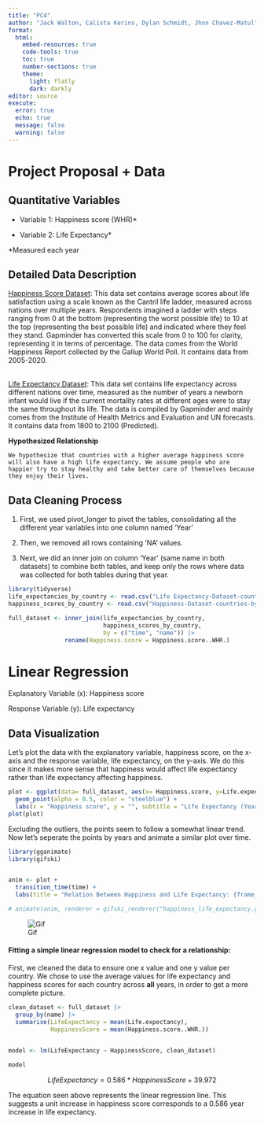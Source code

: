 ```yaml
---
title: "PC4"
author: "Jack Walton, Calista Kerins, Dylan Schmidt, Jhon Chavez-Matul"
format: 
  html:
    embed-resources: true
    code-tools: true
    toc: true
    number-sections: true
    theme:
      light: flatly
      dark: darkly
editor: source
execute: 
  error: true
  echo: true
  message: false
  warning: false
---
```


# Project Proposal + Data

## **Quantitative Variables**

-   Variable 1: Happiness score (WHR)\*

-   Variable 2: Life Expectancy\*

\*Measured each year\

## **Detailed Data Description**

[Happiness Score Dataset](https://docs.google.com/spreadsheets/d/1ll4dtbYCDKWzqIfpC5ZXYdxIyjZ8lKnEyWHQI4a_yM0/edit#gid=501532268): This data set contains average scores about life satisfaction using a scale known as the Cantril life ladder, measured across nations over multiple years. Respondents imagined a ladder with steps ranging from 0 at the bottom (representing the worst possible life) to 10 at the top (representing the best possible life) and indicated where they feel they stand. Gapminder has converted this scale from 0 to 100 for clarity, representing it in terms of percentage. The data comes from the World Happiness Report collected by the Gallup World Poll. It contains data from 2005-2020.

\
[Life Expectancy Dataset](https://docs.google.com/spreadsheets/d/1RehxZjXd7_rG8v2pJYV6aY0J3LAsgUPDQnbY4dRdiSs/edit#gid=501532268): This data set contains life expectancy across different nations over time, measured as the number of years a newborn infant would live if the current mortality rates at different ages were to stay the same throughout its life. The data is compiled by Gapminder and mainly comes from the Institute of Health Metrics and Evaluation and UN forecasts. It contains data from 1800 to 2100 (Predicted).

**Hypothesized Relationship**

```         
We hypothesize that countries with a higher average happiness score will also have a high life expectancy. We assume people who are happier try to stay healthy and take better care of themselves because they enjoy their lives.
```

## **Data Cleaning Process**

1.  First, we used pivot_longer to pivot the tables, consolidating all the different year variables into one column named ‘Year’

2.  Then, we removed all rows containing ‘NA’ values.

3.  Next, we did an inner join on column ‘Year’ (same name in both datasets) to combine both tables, and keep only the rows where data was collected for both tables during that year.

```r
library(tidyverse)
life_expectancies_by_country <- read.csv("Life Expectancy-Dataset-countries-etc-by-year.csv")
happiness_scores_by_country <- read.csv("Happiness-Dataset-countries-by-year.csv")

full_dataset <- inner_join(life_expectancies_by_country, 
                           happiness_scores_by_country, 
                           by = c("time", "name")) |>
                rename(Happiness.score = Happiness.score..WHR.)

```

# Linear Regression

Explanatory Variable (x): Happiness score

Response Variable (y): Life expectancy

## Data Visualization

Let's plot the data with the explanatory variable, happiness score, on the x-axis and the response variable, life expectancy, on the y-axis. We do this since it makes more sense that happiness would affect life expectancy rather than life expectancy affecting happiness.

```r
plot <- ggplot(data= full_dataset, aes(x= Happiness.score, y=Life.expectancy)) +
  geom_point(alpha = 0.5, color = "steelblue") +
  labs(x = "Happiness score", y = "", subtitle = "Life Expectancy (Years)", title = "Relation Between Happiness and Life Expectancy")
plot(plot)
```
Excluding the outliers, the points seem to follow a somewhat linear trend. Now let's seperate the points by years and animate a similar plot over time.

```r
library(gganimate)
library(gifski)


anim <- plot +
  transition_time(time) + 
  labs(title = "Relation Between Happiness and Life Expectancy: {frame_time}")

# animate(anim, renderer = gifski_renderer("happiness_life_expectancy.gif"))
```

![Gif](/Users/jackwalton/Code/classes/statProject/project/STAT311_Final_Project/happiness_life_expectancy.gif)

#### Fitting a simple linear regression model to check for a relationship:

First, we cleaned the data to ensure one x value and one y value per country. We chose to use the average values for life expectancy and happiness scores for each country across **all** years, in order to get a more complete picture.

```r
clean_dataset <- full_dataset |>
  group_by(name) |>
  summarise(LifeExpectancy = mean(Life.expectancy), 
            HappinessScore = mean(Happiness.score..WHR.))
  

model <- lm(LifeExpectancy ~ HappinessScore, clean_dataset)

model
```

$$
LifeExpectancy = 0.586 * HappinessScore + 39.972
$$

The equation seen above represents the linear regression line. This suggests a unit increase in happiness score corresponds to a 0.586 year increase in life expectancy.
